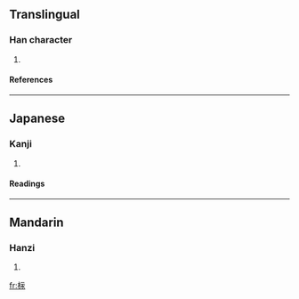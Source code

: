 ==Translingual==
===Han character===
{{Han char|rn=75|rad=木|as=05|sn=9|four=|canj=木一一水 (DMME)}}
# {{defn|Han|sort=木05}}
====References====
{{Han ref|kx=0520.030|dkj=14639|hdz=21192.071|uh=67E1|ud=26593}}

----
==Japanese==
===Kanji===
{{ja-kanji|grade=|rs=木05}}
# {{defn|Japanese}} 
====Readings====
{{ja-readings|on=[[えい]] (ei), [[よう]] (yō)|kun=}}

----
==Mandarin==
===Hanzi===
{{cmn-hanzi|pin=[[yǒng]] (yong3)|wg=yung<sup>3</sup>}}
# {{defn|Mandarin}}

[[fr:柡]]